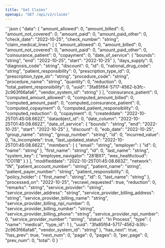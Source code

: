 ```yaml
---
title: "Get Claims"
openapi: "GET /api/v2/claims"
---
```


<ResponseExample>
```json
{
  "data": {
    "amount_allowed": 0,
    "amount_billed": 0,
    "amount_not_covered": 0,
    "amount_paid": 0,
    "amount_paid_other": 0,
    "check_date": "2022-10-25",
    "check_number": "string",
    "claim_medical_lines": [
      {
        "amount_allowed": 0,
        "amount_billed": 0,
        "amount_not_covered": 0,
        "amount_paid": 0,
        "amount_paid_other": 0,
        "coinsurance_patient": 0,
        "copayment": 0,
        "date_of_service": {
          "bounds": "string",
          "end": "2022-10-25",
          "start": "2022-10-25"
        },
        "days_supply": 0,
        "diagnosis_code": "string",
        "discount": 0,
        "id": 0,
        "national_drug_code": "string",
        "patient_responsibility": 0,
        "prescription_type_id": 0,
        "prescription_type_str": "string",
        "procedure_code": "string",
        "procedure_name": "string",
        "quantity": 0,
        "reduction": 0,
        "total_patient_responsibility": 0,
        "uuid": "3fa85f64-5717-4562-b3fc-2c963f66afa6",
        "vendor_system_id": "string"
      }
    ],
    "coinsurance_patient": 0,
    "computed_amount_allowed": 0,
    "computed_amount_billed": 0,
    "computed_amount_paid": 0,
    "computed_coinsurance_patient": 0,
    "computed_copayment": 0,
    "computed_patient_responsibility": 0,
    "computed_reduction": 0,
    "copayment": 0,
    "createddate": "2022-10-25T01:45:08.662Z",
    "dataobject_id": 0,
    "date_column": "2022-10-25T01:45:08.662Z",
    "date_of_service": {
      "bounds": "string",
      "end": "2022-10-25",
      "start": "2022-10-25"
    },
    "discount": 0,
    "eob_date": "2022-10-25",
    "group_name": "string",
    "group_number": "string",
    "id": 0,
    "incurred_value": 0,
    "is_incomplete": true,
    "last_updated_status": "2022-10-25T01:45:08.662Z",
    "members": [
      {
        "email": "string",
        "employer": {
          "id": 0,
          "name": "string"
        },
        "first_name": "string",
        "id": 0,
        "last_name": "string",
        "system_key": {
          "employee_navigator": "281BX1",
          "wex_healthcloud": "CO11B"
        }
      }
    ],
    "modifieddate": "2022-10-25T01:45:08.663Z",
    "network": "IN",
    "patient_account_number": "string",
    "patient_name": "string",
    "patient_payer_number": "string",
    "patient_responsibility": 0,
    "policy_holder": {
      "first_name": "string",
      "id": 0,
      "last_name": "string"
    },
    "processed_on": "2022-10-25",
    "recrawl_requested": true,
    "reduction": 0,
    "remarks": "string",
    "service_provider": "string",
    "service_provider_address": "string",
    "service_provider_billing_address": "string",
    "service_provider_billing_name": "string",
    "service_provider_billing_npi_number": 0,
    "service_provider_billing_number": "string",
    "service_provider_billing_phone": "string",
    "service_provider_npi_number": 0,
    "service_provider_number": "string",
    "status": "In Process",
    "type": {
      "name": "medical",
      "type_id": 1
    },
    "uuid": "3fa85f64-5717-4562-b3fc-2c963f66afa6",
    "vendor_system_id": "string"
  },
  "has_next": true,
  "has_prev": true,
  "next_num": 0,
  "page": 0,
  "pages": 0,
  "per_page": 0,
  "prev_num": 0,
  "total": 0
}
```
</ResponseExample>
